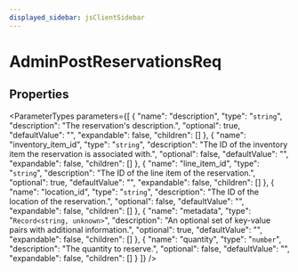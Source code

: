 ```yaml
---
displayed_sidebar: jsClientSidebar
---
```



# AdminPostReservationsReq

## Properties

<ParameterTypes parameters={[
  {
    "name": "description",
    "type": "`string`",
    "description": "The reservation's description.",
    "optional": true,
    "defaultValue": "",
    "expandable": false,
    "children": []
  },
  {
    "name": "inventory_item_id",
    "type": "`string`",
    "description": "The ID of the inventory item the reservation is associated with.",
    "optional": false,
    "defaultValue": "",
    "expandable": false,
    "children": []
  },
  {
    "name": "line_item_id",
    "type": "`string`",
    "description": "The ID of the line item of the reservation.",
    "optional": true,
    "defaultValue": "",
    "expandable": false,
    "children": []
  },
  {
    "name": "location_id",
    "type": "`string`",
    "description": "The ID of the location of the reservation.",
    "optional": false,
    "defaultValue": "",
    "expandable": false,
    "children": []
  },
  {
    "name": "metadata",
    "type": "`Record<string, unknown>`",
    "description": "An optional set of key-value pairs with additional information.",
    "optional": true,
    "defaultValue": "",
    "expandable": false,
    "children": []
  },
  {
    "name": "quantity",
    "type": "`number`",
    "description": "The quantity to reserve.",
    "optional": false,
    "defaultValue": "",
    "expandable": false,
    "children": []
  }
]} />

